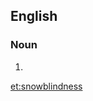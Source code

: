 {{also|snow blindness}}
==English==

===Noun===
{{en-noun|-}}

# {{alternative spelling of|snow blindness|lang=en}}

[[et:snowblindness]]